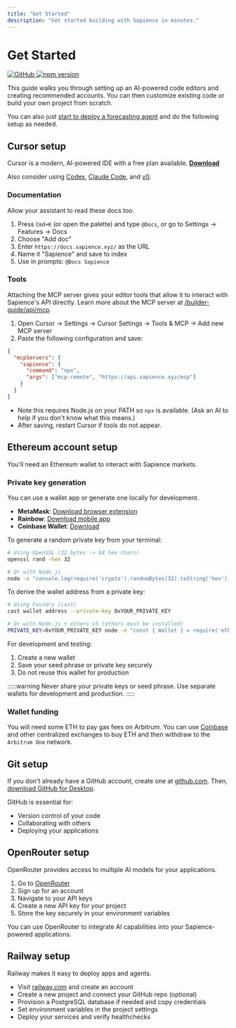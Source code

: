 ```yaml
---
title: "Get Started"
description: "Get started building with Sapience in minutes."
---
```


# Get Started

<div style={{ display: 'flex', gap: '8px', alignItems: 'center', flexWrap: 'wrap' }}>
  <a href="https://github.com/sapiencexyz/sapience">
    <img alt="GitHub" src="https://img.shields.io/badge/GitHub-sapiencexyz%2Fsapience-181717?logo=github" />
  </a>
  <a href="https://www.npmjs.com/package/@sapience/sdk">
    <img alt="npm version" src="https://img.shields.io/npm/v/%40sapience%2Fsdk" />
  </a>
</div>

This guide walks you through setting up an AI-powered code editors and creating recommended accounts. You can then customize existing code or build your own project from scratch.

You can also just [start to deploy a forecasting agent](/builder-guide/guides/forecasting-agent) and do the following setup as needed.

## Cursor setup

Cursor is a modern, AI-powered IDE with a free plan available. [**Download**](https://cursor.com)

Also consider using [Codex](https://chatgpt.com/codex), [Claude Code](https://www.claude.com/product/claude-code), and [v0](https://v0.app/).

### Documentation

Allow your assistant to read these docs too.

1. Press `Cmd+K` (or open the palette) and type `@Docs`, or go to Settings → Features → Docs
2. Choose "Add doc"
3. Enter `https://docs.sapience.xyz/` as the URL
4. Name it "Sapience" and save to index
5. Use in prompts: `@Docs Sapience`

### Tools

Attaching the MCP server gives your editor tools that allow it to interact with Sapience's API directly. Learn more about the MCP server at [/builder-guide/api/mcp](/builder-guide/api/mcp).

1. Open Cursor → Settings → Cursor Settings → Tools & MCP → Add new MCP server
2. Paste the following configuration and save:

```json
{
  "mcpServers": {
    "sapience": {
      "command": "npx",
      "args": ["mcp-remote", "https://api.sapience.xyz/mcp"]
    }
  }
}
```

- Note this requires Node.js on your PATH so `npx` is available. (Ask an AI to help if you don't know what this means.)
- After saving, restart Cursor if tools do not appear.

## Ethereum account setup

You'll need an Ethereum wallet to interact with Sapience markets.

### Private key generation

You can use a wallet app or generate one locally for development.

- **MetaMask**: [Download browser extension](https://metamask.io/download/)
- **Rainbow**: [Download mobile app](https://rainbow.me/)
- **Coinbase Wallet**: [Download](https://www.coinbase.com/wallet)

To generate a random private key from your terminal:

```bash
# Using OpenSSL (32 bytes -> 64 hex chars)
openssl rand -hex 32

# Or with Node.js
node -e "console.log(require('crypto').randomBytes(32).toString('hex'))"
```

To derive the wallet address from a private key:

```bash
# Using Foundry (cast)
cast wallet address --private-key 0xYOUR_PRIVATE_KEY

# Or with Node.js + ethers v5 (ethers must be installed)
PRIVATE_KEY=0xYOUR_PRIVATE_KEY node -e "const { Wallet } = require('ethers'); console.log(new Wallet(process.env.PRIVATE_KEY).address)"
```

For development and testing:
1. Create a new wallet
2. Save your seed phrase or private key securely
3. Do not reuse this wallet for production

:::::warning
Never share your private keys or seed phrase. Use separate wallets for development and production.
:::::

### Wallet funding

You will need some ETH to pay gas fees on Arbitrum. You can use [Coinbase](https://www.coinbase.com/) and other centralized exchanges to buy ETH and then withdraw to the `Arbitrum One` network.

## Git setup

If you don't already have a GitHub account, create one at [github.com](https://github.com/signup). Then, [download GitHub for Desktop](https://desktop.github.com/download/).

GitHub is essential for:
- Version control of your code
- Collaborating with others
- Deploying your applications

## OpenRouter setup

OpenRouter provides access to multiple AI models for your applications.

1. Go to [OpenRouter](https://openrouter.ai/)
2. Sign up for an account
3. Navigate to your API keys
4. Create a new API key for your project
5. Store the key securely in your environment variables

You can use OpenRouter to integrate AI capabilities into your Sapience-powered applications.

## Railway setup

Railway makes it easy to deploy apps and agents.

- Visit [railway.com](https://railway.com/) and create an account
- Create a new project and connect your GitHub repo (optional)
- Provision a PostgreSQL database if needed and copy credentials
- Set environment variables in the project settings
- Deploy your services and verify healthchecks


